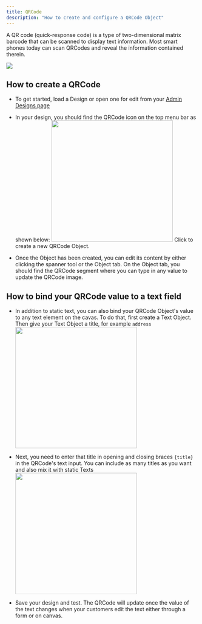 ```yaml
---
title: QRCode
description: "How to create and configure a QRCode Object"
---
```


A QR code (quick-response code) is a type of two-dimensional matrix barcode that can be scanned to display text information. Most smart phones today can scan QRCodes and reveal the information contained therein.

<Tip title="Editor showing a QRCode">
    <Frame>
        <img src="/images/object-qrcode.png" />
    </Frame>
</Tip>

## How to create a QRCode

-   To get started, load a Design or open one for edit from your [Admin Designs page](https://admin.print.app/designs)

-   In your design, you should find the QRCode icon on the top menu bar as shown below:
    <img width="320" src="/images/qrcode.png" />
    Click to create a new QRCode Object.

-   Once the Object has been created, you can edit its content by either clicking the spanner tool or the Object tab. On the Object tab, you should find the QRCode segment where you can type in any value to update the QRCode image.

## How to bind your QRCode value to a text field

-   In addition to static text, you can also bind your QRCode Object's value to any text element on the cavas. To do that, first create a Text Object. Then give your Text Object a title, for example `address`
    <img width="320" src="/images/object-title.png" />

-   Next, you need to enter that title in opening and closing braces `{title}` in the QRCode's text input. You can include as many titles as you want and also mix it with static Texts
    <img width="320" src="/images/edit-qrcode.png" />

-   Save your design and test. The QRCode will update once the value of the text changes when your customers edit the text either through a form or on canvas.
